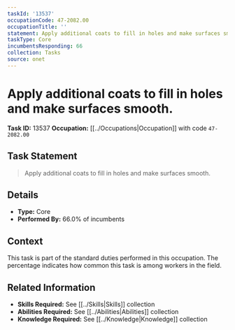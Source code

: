 ```yaml
---
taskId: '13537'
occupationCode: 47-2082.00
occupationTitle: ''
statement: Apply additional coats to fill in holes and make surfaces smooth.
taskType: Core
incumbentsResponding: 66
collection: Tasks
source: onet
---
```

# Apply additional coats to fill in holes and make surfaces smooth.

**Task ID:** 13537
**Occupation:** [[../Occupations|Occupation]] with code `47-2082.00`

## Task Statement

> Apply additional coats to fill in holes and make surfaces smooth.

## Details

- **Type:** Core
- **Performed By:** 66.0% of incumbents

## Context

This task is part of the standard duties performed in this occupation. The percentage indicates how common this task is among workers in the field.

## Related Information

- **Skills Required:** See [[../Skills|Skills]] collection
- **Abilities Required:** See [[../Abilities|Abilities]] collection
- **Knowledge Required:** See [[../Knowledge|Knowledge]] collection
